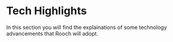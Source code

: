 # Tech Highlights

In this section you will find the explainations of some technology advancements that Rooch will adopt.
